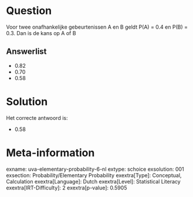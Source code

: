 Question
========

Voor twee onafhankelijke gebeurtenissen A en B geldt P(A) = 0.4 en P(B)
= 0.3. Dan is de kans op A of B


Answerlist
----------

* 0.82
* 0.70
* 0.58

Solution
========

Het correcte antwoord is: 

* 0.58

Meta-information
================
exname: uva-elementary-probability-6-nl
extype: schoice
exsolution: 001
exsection: Probability/Elementary Probability
exextra[Type]: Conceptual, Calculation
exextra[Language]: Dutch
exextra[Level]: Statistical Literacy
exextra[IRT-Difficulty]: 2
exextra[p-value]: 0.5905
